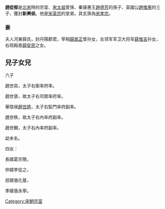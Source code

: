 {{unreferenced|time=2012-06-16T06:15:32+00:00}}
'''趙從郁'''是[[北宋|北宋]]時的宗室、[[宋太祖|宋太祖]]曾孫、秦康惠王[[趙德芳|趙德芳]]的孫子、英國公[[趙惟憲|趙惟憲]]的三子，獲封'''新興侯'''。他是[[宋英宗|宋英宗]]的堂弟。其玄孫為[[宋孝宗|宋孝宗]]。


===妻===
夫人河東薛氏，封丹陽郡君，宰相[[薛居正|薛居正]]曾孙女，左领军军卫大将军[[薛惟吉|薛惟吉]]孙女，右班殿直[[薛安民|薛安民]]之女。

== 兒子女兒 ==
六子

趙世奕，太子右衛率府率。

趙世褒，故太子右司禦率府率。

華陰侯[[趙世將|趙世將]]，太子右監門率府副率。

趙世秩，故太子右內率府副率。

趙世覲，太子右內率府副率。

幼未名。

四女：

長婿葛宗簡，

仲婿李從之，

叔婿張化基，

季婿張永寧。

{{宋朝人物小作品}}
[[Category:宋朝宗室|Category:宋朝宗室]]